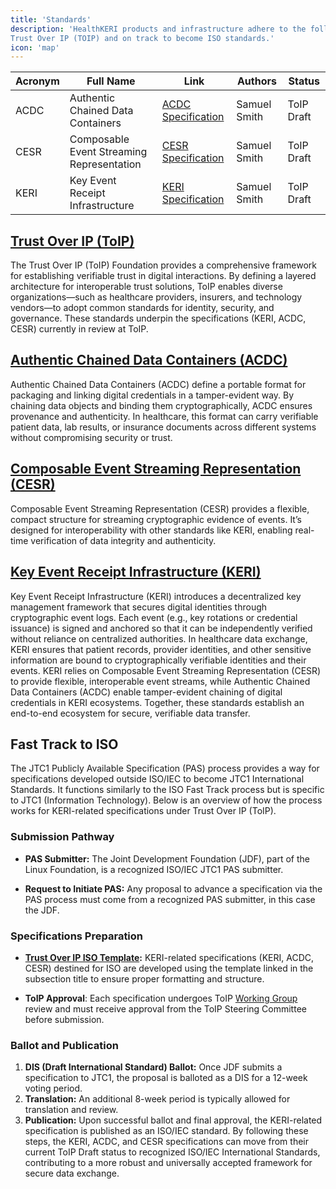 ```yaml
---
title: 'Standards'
description: 'HealthKERI products and infrastructure adhere to the following standards, which are currently in review at
Trust Over IP (TOIP) and on track to become ISO standards.'
icon: 'map'
---
```


| Acronym | Full Name | Link | Authors | Status |
|---|---|---|---|---|
| ACDC | Authentic Chained Data Containers | [ACDC Specification](https://github.com/trustoverip/tswg-acdc-specification) | Samuel Smith | ToIP Draft |
| CESR | Composable Event Streaming Representation | [CESR Specification](https://github.com/trustoverip/tswg-cesr-specification) | Samuel Smith | ToIP Draft |
| KERI | Key Event Receipt Infrastructure | [KERI Specification](https://github.com/trustoverip/tswg-keri-specification) | Samuel Smith | ToIP Draft |

## [Trust Over IP (ToIP)](https://www.trustoverip.org/)
The Trust Over IP (ToIP) Foundation provides a comprehensive framework for establishing verifiable trust in digital
interactions. By defining a layered architecture for interoperable trust solutions, ToIP enables diverse
organizations—such as healthcare providers, insurers, and technology vendors—to adopt common standards for identity,
security, and governance. These standards underpin the specifications (KERI, ACDC, CESR) currently in review at ToIP.

## [Authentic Chained Data Containers (ACDC)](https://github.com/trustoverip/tswg-acdc-specification)
Authentic Chained Data Containers (ACDC) define a portable format for packaging and linking digital credentials in a
tamper-evident way. By chaining data objects and binding them cryptographically, ACDC ensures provenance and
authenticity. In healthcare, this format can carry verifiable patient data, lab results, or insurance documents across
different systems without compromising security or trust.

## [Composable Event Streaming Representation (CESR)](https://github.com/trustoverip/tswg-cesr-specification)
Composable Event Streaming Representation (CESR) provides a flexible, compact structure for streaming cryptographic
evidence of events. It’s designed for interoperability with other standards like KERI, enabling real-time verification
of data integrity and authenticity.

## [Key Event Receipt Infrastructure (KERI)](https://github.com/trustoverip/tswg-keri-specification)
Key Event Receipt Infrastructure (KERI) introduces a decentralized key management framework that secures digital
identities through cryptographic event logs. Each event (e.g., key rotations or credential issuance) is signed and
anchored so that it can be independently verified without reliance on centralized authorities. In healthcare data
exchange, KERI ensures that patient records, provider identities, and other sensitive information are bound to
cryptographically verifiable identities and their events. KERI relies on Composable Event Streaming Representation
(CESR) to provide flexible, interoperable event streams, while Authentic Chained Data Containers (ACDC) enable
tamper-evident chaining of digital credentials in KERI ecosystems. Together, these standards establish an end-to-end
ecosystem for secure, verifiable data transfer.

## Fast Track to ISO
The JTC1 Publicly Available Specification (PAS) process provides a way for specifications developed outside ISO/IEC to
become JTC1 International Standards. It functions similarly to the ISO Fast Track process but is specific to JTC1
(Information Technology). Below is an overview of how the process works for KERI-related specifications under Trust
Over IP (ToIP).

### Submission Pathway

- **PAS Submitter:** The Joint Development Foundation (JDF), part of the Linux Foundation, is a recognized ISO/IEC JTC1
PAS submitter.

- **Request to Initiate PAS:** Any proposal to advance a specification via the PAS process must come from a recognized
PAS submitter, in this case the JDF.

### Specifications Preparation

- **[Trust Over IP ISO Template](https://trustoverip.org/wp-content/uploads/ToIP-Trust-Assurance-and-Certification-Controlled-Document-Template-V1.0-2021-10-19.pdf):**
KERI-related specifications (KERI, ACDC, CESR) destined for ISO are developed using the template linked in the
subsection title to ensure proper formatting and structure.

- **ToIP Approval**: Each specification undergoes ToIP [Working Group](https://lf-toip.atlassian.net/wiki/spaces/HOME/pages/)
review and must receive approval from the ToIP Steering Committee before submission.

### Ballot and Publication

1. **DIS (Draft International Standard) Ballot:** Once JDF submits a specification to JTC1, the proposal is balloted as
a DIS for a 12-week voting period.
2. **Translation:** An additional 8-week period is typically allowed for translation and review.
3. **Publication:** Upon successful ballot and final approval, the KERI-related specification is published as an ISO/IEC
standard. By following these steps, the KERI, ACDC, and CESR specifications can move from their current ToIP Draft
status to recognized ISO/IEC International Standards, contributing to a more robust and universally accepted framework
for secure data exchange.
